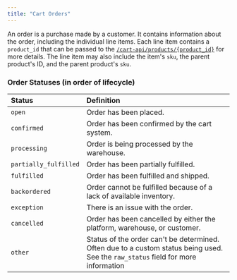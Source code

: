 ```yaml
---
title: "Cart Orders"
---
```

An order is a purchase made by a customer. It contains information about the order,
including the individual line items. Each line item contains a `product_id` that
can be passed to the [`/cart-api/products/{product_id}`](/api-reference/cart-api/products/get-item) for more details.
The line item may also include the item's `sku`, the parent product's ID, and the parent product's `sku`.

### Order Statuses (in order of lifecycle)
| Status       | Definition
| :----------- | :---------------------------------------------------------------
| `open`       | Order has been placed.
| `confirmed`  | Order has been confirmed by the cart system.
| `processing` | Order is being processed by the warehouse.
| `partially_fulfilled` | Order has been partially fulfilled.
| `fulfilled`  | Order has been fulfilled and shipped.
| `backordered`| Order cannot be fulfilled because of a lack of available inventory.
| `exception`  | There is an issue with the order.
| `cancelled`  | Order has been cancelled by either the platform, warehouse, or customer.
| `other`      | Status of the order can't be determined. Often due to a custom status being used. See the `raw_status` field for more information
